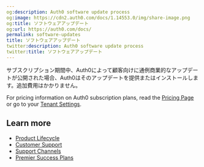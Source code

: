 ```yaml
---
og:description: Auth0 software update process
og:image: https://cdn2.auth0.com/docs/1.14553.0/img/share-image.png
og:title: ソフトウェアアップデート
og:url: https://auth0.com/docs/
permalink: software-updates
title: ソフトウェアアップデート
twitter:description: Auth0 software update process
twitter:title: ソフトウェアアップデート
---
```


サブスクリプション期間中、Auth0によって顧客向けに通例商業的なアップデートが公開された場合、Auth0はそのアップデートを提供またはインストールします。追加費用はかかりません。

For pricing information on Auth0 subscription plans, read the [Pricing Page](https://auth0.com/pricing) or go to your [Tenant Settings](https://manage.auth0.com/#/tenant/billing/subscription).

## Learn more

* [Product Lifecycle](/docs/troubleshoot/product-lifecycle)
* [Customer Support](/docs/troubleshoot/customer-support)
* [Support Channels](/docs/troubleshoot/customer-support/support-channels)
* [Premier Success Plans](/docs/troubleshoot/customer-support/support-plans)